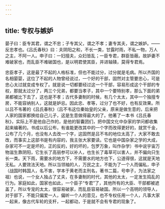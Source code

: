 ```yaml
---
---
---
```

title: 专权与嫉妒
---




晏子曰：臣专其君，谓之不忠；子专其父，谓之不孝；妻专其夫，谓之嫉妒。——反忠孝也。《吕氏春秋》曰：夫阴阳之和，不长一类，甘露时雨，不私一物，万人之主，不阿一人。申子曰：一妇擅夫，众妇皆乱；一臣专君，群臣皆蔽。故妒妻不难破家也，而乱臣不难破国也，是以明君使其臣，并进轴辏，莫得专君焉。

忠臣孝子，这是最了不起的人格标准，但也不能过分，过分就是毛病。所以齐国的名相晏婴，这位了不起的人物曾经说过，一个好的干部，固然对主管要忠心，可是忠心太过就变成专权了。就是说一切都要经过这一个干部，容易形成这个干部的专权，那就太过分了，两三个兄弟，都要当孝子，其中一个要特别孝，那么下面的弟弟都被比下去了，这也是不孝；古代多妻制的时候，有几个太太，其中一个独擅专房，不能容纳别人，这就是妒忌。因此忠、孝等，过分了也不好，也有反效果。所以吕不韦著的《吕氏春秋》（吕不韦这位秦始皇的父亲，原来是做生意的，后来把人家的国家都换给自己儿子，这是生意做得最大的了。他著了一本书《吕氏春秋》，实际上不是他自己作的，是他的智囊团们，把中国文化中杂家的学问都收集起来编著的。书成以后公布，有谁能更改其中的一个字而改得更好的，就赏千金，公布了几个月，也没有人去改一个字，这固然是吕不韦的地位太高了，大家不敢去改，而事实上这部书是有内容的，我主张大家要读。它也是中国杂家之学的大成，杂家可不一定是坏的，正的反的，好的坏的，包罗万象，叫作杂学）书中说宇宙万物滋生靠阴阳，它生长了高丽参可以补人，也生长了毒草可以害人，并不偏向只生长一类。天下雨，需要水的地方下，不需要水的地方也下，公道得很，这就是天地无私。人要效法天地。所以当领袖的人，万民之主，不能为了一个人而偏私，申子（战国时韩国人，名不害，学本于黄老而主刑名，著书二篇，号申子，为法家之祖）也说，一个女人独占了丈夫，在多妻制的时代，其他的太太，一定发生捣乱的行为。家庭如此，国家也如此，一个臣子“专君”了，其他所有的大臣、干部都被遮盖了，所以专宠的太太，很容易破家，而乱臣容易破国。所以一个高明的领导人，对于部下，不能只偏爱一人，偏听一个人的意见，也不专权任用一个人，凡事大家一起来，像古代车轮的支杆，一起都动，于是就不会有专君的现象了。